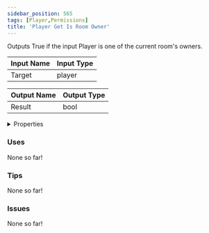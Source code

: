 ```yaml
---
sidebar_position: 565
tags: [Player,Permissions]
title: 'Player Get Is Room Owner'
---
```


Outputs True if the input Player is one of the current room's owners.






<EsbSvg />

| Input Name | Input Type |
|-----------|-----------|
| Target | player |

| Output Name | Output Type |
|-----------|-----------|
| Result | bool |


<details>
  <summary>Properties</summary>
  <div>
    <div>
    <table>
      <thead>
        <tr>
          <th>Is beta required?</th>
          <th>❌</th>
        </tr>
        <tr>
          <th>Is this chip a trolling risk?</th>
          <th>❌</th>
        </tr>
        <tr>
          <th>Is this chip a role assignment risk?</th>
          <th>❌</th>
        </tr>
        <tr>
          <th>Chip UUID</th>
          <th>58c5cab7-ddf7-4de8-86c8-25f3d3c19d98</th>
        </tr>
      </thead>
    </table>
    </div>
  </div>
</details>

### Uses

None so far!

### Tips

None so far!

### Issues

None so far!